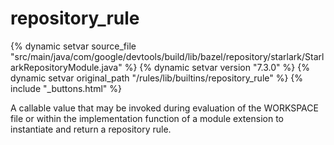 <html devsite>
<head>
  <meta name="project_path" value="/_project.yaml">
  <meta name="book_path" value="/versions/7.3.0/_book.yaml">
</head>
<body>

<h1 class="page-title" id="modules.repository_rule">repository_rule</h1>

{% dynamic setvar source_file "src/main/java/com/google/devtools/build/lib/bazel/repository/starlark/StarlarkRepositoryModule.java" %}
{% dynamic setvar version "7.3.0" %}
{% dynamic setvar original_path "/rules/lib/builtins/repository_rule" %}
{% include "_buttons.html" %}
<!-- {% raw %} -->

A callable value that may be invoked during evaluation of the WORKSPACE file or within the implementation function of a module extension to instantiate and return a repository rule.



</body>
</html>

<!-- {% endraw %} -->
